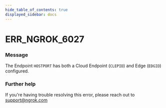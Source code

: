 ```yaml
---
hide_table_of_contents: true
displayed_sidebar: docs
---
```



# ERR_NGROK_6027

### Message

The Endpoint `HOSTPORT` has both a Cloud Endpoint (`CLEPID`) and Edge (`EDGID`) configured.

<ErrorDetails error="err_ngrok_6027" />

### Further help

If you're having trouble resolving this error, please reach out to [support@ngrok.com](mailto:support@ngrok.com?subject=Help%20with%20ERR_NGROK_6027)

